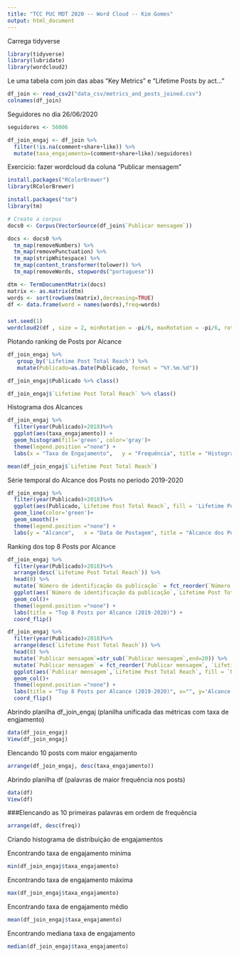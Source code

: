 ```yaml
---
title: "TCC PUC MDT 2020 -- Word Cloud -- Kim Gomes"
output: html_document
---
```


Carrega tidyverse

```r
library(tidyverse)
library(lubridate)
library(wordcloud2)
```

Le uma tabela com join das abas "Key Metrics" e "Lifetime Posts by act..."

```r
df_join <- read_csv2("data_csv/metrics_and_posts_joined.csv")
colnames(df_join)
```

Seguidores no dia 26/06/2020
```r
seguidores <- 56006
```

```r
df_join_engaj <- df_join %>% 
  filter(!is.na(comment+share+like)) %>% 
  mutate(taxa_engajamento=(comment+share+like)/seguidores)
```
Exercicio: fazer wordcloud da coluna "Publicar mensagem"



```r
install.packages("RColorBrewer")
library(RColorBrewer)
```

```r
install.packages("tm")
library(tm)
```

```r
# Create a corpus  
docs0 <- Corpus(VectorSource(df_join$`Publicar mensagem`))
```

```r
docs <- docs0 %>%
  tm_map(removeNumbers) %>%
  tm_map(removePunctuation) %>%
  tm_map(stripWhitespace) %>%
  tm_map(content_transformer(tolower)) %>%
  tm_map(removeWords, stopwords("portuguese"))
```

```r
dtm <- TermDocumentMatrix(docs) 
matrix <- as.matrix(dtm) 
words <- sort(rowSums(matrix),decreasing=TRUE) 
df <- data.frame(word = names(words),freq=words)
```


###
```r
set.seed(1)
wordcloud2(df , size = 2, minRotation = -pi/6, maxRotation = -pi/6, rotateRatio = 1)
```
Plotando ranking de Posts por Alcance


```r
df_join_engaj %>%
   group_by('Lifetime Post Total Reach') %>%
   mutate(Publicado=as.Date(Publicado, format = "%Y.%m.%d"))
```
```r
df_join_engaj$Publicado %>% class()
```
```r
df_join_engaj$`Lifetime Post Total Reach` %>% class()
```

Histograma dos Alcances

```r
df_join_engaj %>% 
  filter(year(Publicado)>2018)%>% 
  ggplot(aes(taxa_engajamento)) + 
  geom_histogram(fill='green', color='gray')+
  theme(legend.position ="none") + 
  labs(x = "Taxa de Engajamento",   y = "Frequência", title = "Histograma da taxa de engajamento dos Posts 2019-2020") 
```
```r
mean(df_join_engaj$`Lifetime Post Total Reach`)
```






Série temporal do Alcance dos Posts no período 2019-2020

```r
df_join_engaj %>% 
  filter(year(Publicado)>2018)%>% 
  ggplot(aes(Publicado,`Lifetime Post Total Reach`, fill = 'Lifetime Post Total Reach')) + 
  geom_line(color='green')+
  geom_smooth()+
  theme(legend.position ="none") + 
  labs(y = "Alcance",   x = "Data de Postagem", title = "Alcance dos Posts 2019-2020") 
```

Ranking dos top 8 Posts por Alcance
```r
df_join_engaj %>% 
  filter(year(Publicado)>2018)%>%
  arrange(desc(`Lifetime Post Total Reach`)) %>% 
  head(8) %>%
  mutate(`Número de identificação da publicação` = fct_reorder(`Número de identificação da publicação`, `Lifetime Post Total Reach`)) %>%
  ggplot(aes(`Número de identificação da publicação`,`Lifetime Post Total Reach`, fill = `Número de identificação da publicação`)) + 
  geom_col()+
  theme(legend.position ="none") + 
  labs(title = "Top 8 Posts por Alcance (2019-2020)") +
  coord_flip()
```


```r
df_join_engaj %>% 
  filter(year(Publicado)>2018)%>%
  arrange(desc(`Lifetime Post Total Reach`)) %>% 
  head(8) %>%
  mutate(`Publicar mensagem`=str_sub(`Publicar mensagem`,end=20)) %>% 
  mutate(`Publicar mensagem` = fct_reorder(`Publicar mensagem`, `Lifetime Post Total Reach`)) %>%
  ggplot(aes(`Publicar mensagem`,`Lifetime Post Total Reach`, fill = `Número de identificação da publicação`)) + 
  geom_col()+
  theme(legend.position ="none") + 
  labs(title = "Top 8 Posts por Alcance (2019-2020)", x="", y='Alcance') +
  coord_flip()
```

Abrindo planilha df_join_engaj (planilha unificada das métricas com taxa de engjamento)

```r
data(df_join_engaj)
View(df_join_engaj)
```

Elencando 10 posts com maior engajamento

```r
arrange(df_join_engaj, desc(taxa_engajamento)) 
```

Abrindo planilha df (palavras de maior frequência nos posts)

```r
data(df)
View(df)
```

###Elencando as 10 primeiras palavras em ordem de frequência

```r
arrange(df, desc(freq)) 
```


Criando histograma de distribuição de engajamentos



Encontrando taxa de engajamento mínima

```r
min(df_join_engaj$taxa_engajamento)
```

Encontrando taxa de engajamento máxima

```r
max(df_join_engaj$taxa_engajamento)
```

Encontrando taxa de engajamento médio

```r
mean(df_join_engaj$taxa_engajamento)
```

Encontrando mediana taxa de engajamento 

```r
median(df_join_engaj$taxa_engajamento)
```
